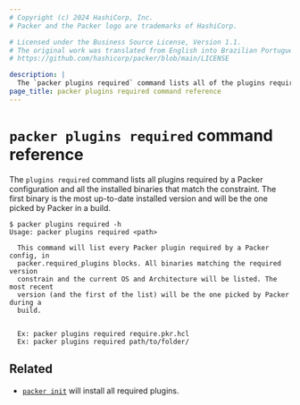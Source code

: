 ```yaml
---
# Copyright (c) 2024 HashiCorp, Inc.
# Packer and the Packer logo are trademarks of HashiCorp.

# Licensed under the Business Source License, Version 1.1.
# The original work was translated from English into Brazilian Portuguese.
# https://github.com/hashicorp/packer/blob/main/LICENSE

description: |
  The `packer plugins required` command lists all of the plugins required by a Packer configuration and any installed binaries that satisfy the requirements.
page_title: packer plugins required command reference
---
```


# `packer plugins required` command reference

The `plugins required` command lists all plugins required by a Packer configuration and
all the installed binaries that match the constraint. The first binary
is the most up-to-date installed version and will be  the one picked by Packer in a build.

```shell-session
$ packer plugins required -h
Usage: packer plugins required <path>

  This command will list every Packer plugin required by a Packer config, in
  packer.required_plugins blocks. All binaries matching the required version
  constrain and the current OS and Architecture will be listed. The most recent
  version (and the first of the list) will be the one picked by Packer during a
  build.


  Ex: packer plugins required require.pkr.hcl
  Ex: packer plugins required path/to/folder/
```

## Related

- [`packer init`](/packer/docs/commands/init) will install all required plugins.
